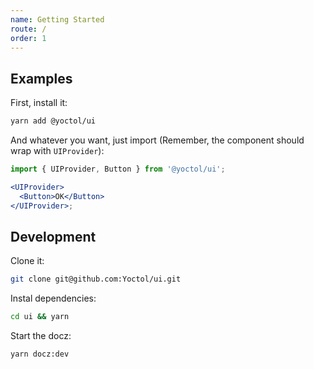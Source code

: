 ```yaml
---
name: Getting Started
route: /
order: 1
---
```


## Examples

First, install it:

```bash
yarn add @yoctol/ui
```

And whatever you want, just import (Remember, the component should wrap with `UIProvider`):

```js
import { UIProvider, Button } from '@yoctol/ui';
```

```jsx
<UIProvider>
  <Button>OK</Button>
</UIProvider>;
```

## Development

Clone it:

```bash
git clone git@github.com:Yoctol/ui.git
```

Instal dependencies:

```bash
cd ui && yarn
```

Start the docz:

```bash
yarn docz:dev
```
